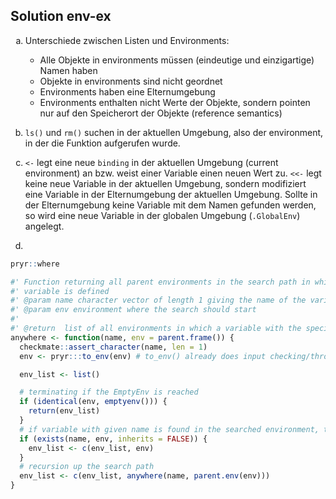 ## Solution env-ex ##

a)
Unterschiede zwischen Listen und Environments:
  - Alle Objekte in environments müssen (eindeutige und einzigartige) Namen haben
  - Objekte in environments sind nicht geordnet
  - Environments haben eine Elternumgebung
  - Environments enthalten nicht Werte der Objekte, sondern pointen nur auf den
    Speicherort der Objekte (reference semantics)

b) 
`ls()` und `rm()` suchen in der aktuellen Umgebung, also der environment, in
der die Funktion aufgerufen wurde.

c) 
`<-` legt eine neue `binding` in der aktuellen Umgebung (current environment) 
an bzw. weist einer Variable einen neuen Wert zu. `<<-` legt keine neue Variable 
in der aktuellen Umgebung, sondern modifiziert eine Variable in der Elternumgebung 
der aktuellen Umgebung. Sollte in der Elternumgebung keine Variable mit dem Namen 
gefunden werden, so wird eine neue Variable in der globalen Umgebung (`.GlobalEnv`)
angelegt.

d) 
```r
pryr::where
```

```r
#' Function returning all parent environments in the search path in which a
#' variable is defined
#' @param name character vector of length 1 giving the name of the variable
#' @param env environment where the search should start
#'
#' @return  list of all environments in which a variable with the specified name was found
anywhere <- function(name, env = parent.frame()) {
  checkmate::assert_character(name, len = 1)
  env <- pryr:::to_env(env) # to_env() already does input checking/throws sensible errors

  env_list <- list()

  # terminating if the EmptyEnv is reached
  if (identical(env, emptyenv())) {
    return(env_list)
  }
  # if variable with given name is found in the searched environment, the environment is added to the list
  if (exists(name, env, inherits = FALSE)) {
    env_list <- c(env_list, env)
  }
  # recursion up the search path
  env_list <- c(env_list, anywhere(name, parent.env(env)))
}
```
